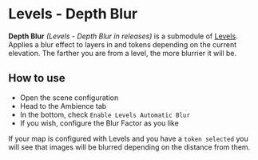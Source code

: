
# Levels - Depth Blur

<ModuleInfo/>

**Depth Blur** _(Levels - Depth Blur in releases)_ is a submodule of
[Levels](Levels 'wikilink'). Applies a blur effect to layers in and
tokens depending on the current elevation. The farther you are from a
level, the more blurrier it will be.

## How to use

<ImageButBetter
  src='/images/Levels-Depth-Blur/Depthblurconfig.png'
  alt='Depth Blur Configuration'
  width={2000}
  height={2000}
  className={styles.wikiimage}
/>

- Open the scene configuration
- Head to the Ambience tab
- In the bottom, check `Enable Levels Automatic Blur`
- If you wish, configure the Blur Factor as you like

If your map is configured with Levels and you have a `token selected`
you will see that images will be blurred depending on the distance from
them.
